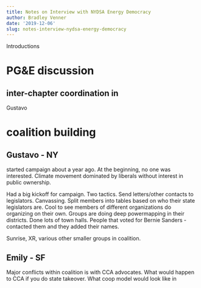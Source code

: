 ```yaml
---
title: Notes on Interview with NYDSA Energy Democracy  
author: Bradley Venner
date: '2019-12-06'
slug: notes-interview-nydsa-energy-democracy
---
```

Introductions

# PG&E discussion

## inter-chapter coordination in

Gustavo

# coalition building

## Gustavo - NY
started campaign about a year ago.  At the beginning, no one was interested.  Climate movement dominated by liberals without interest in public ownership.

Had a big kickoff for campaign.  Two tactics.  Send letters/other contacts to legislators.  Canvassing.  Split members into tables based on who their state legislators are.  Cool to see members of different organizations do organizing on their own.  Groups are doing deep powermapping in their districts.  Done lots of town halls.  People that voted for Bernie Sanders - contacted them and they added their names.  

Sunrise, XR, various other smaller groups in coalition.


## Emily - SF

Major conflicts within coalition is with CCA advocates.  What would happen to CCA if you do state takeover.  What coop model would look like in   
